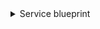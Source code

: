 <details>
<summary>Service blueprint</summary>

```json showLineNumbers
{
  "identifier": "bitbucketService",
  "title": "Service",
  "icon": "Microservice",
  "schema": {
    "properties": {
      "readme": {
        "title": "README",
        "type": "string",
        "format": "markdown"
      },
      "url": {
        "title": "Service URL",
        "type": "string",
        "format": "url"
      },
      "defaultBranch": {
        "title": "Default branch",
        "type": "string"
      }
    },
    "required": []
  },
  "mirrorProperties": {},
  "calculationProperties": {},
  "relations": {}
}
```

</details>
